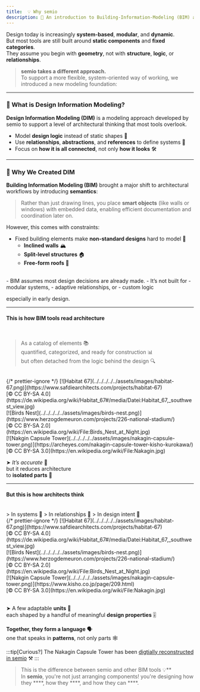 ```yaml
---
title:  💡 Why semio
description: 📖 An introduction to Building-Information-Modeling (BIM) and how semio relates to it 🔀
---
```



Design today is increasingly **system-based**, **modular**, and **dynamic**.  
But most tools are still built around **static components** and **fixed categories**.  
They assume you begin with **geometry**, not with **structure**, **logic**, or **relationships**.  

> **semio takes a different approach.**  
To support a more flexible, system-oriented way of working, we introduced a new modeling foundation:

---

### 🧠 What is Design Information Modeling?

**Design Information Modeling (DIM)** is a modeling approach developed by semio to support a level of architectural thinking that most tools overlook.  

- Model **design logic** instead of static shapes 🧩  
- Use **relationships**, **abstractions**, and **references** to define systems 🔗  
- Focus on **how it is all connected**, not only **how it looks** 🛠️

---

### 🧱 Why We Created DIM

**Building Information Modeling (BIM)** brought a major shift to architectural workflows by introducing **semantics**:  
> Rather than just drawing lines, you place **smart objects** (like walls or windows) with embedded data, enabling efficient documentation and coordination later on.  

However, this comes with constraints:

- Fixed building elements make **non-standard designs** hard to model 🚧  
  - **Inclined walls** 🏔️  
  - **Split-level structures** 🏠  
  - **Free-form roofs** 🌊  

<br />
-  BIM assumes most design decisions are already made.  
- It’s not built for 
  - modular systems, 
  - adaptive relationships, or 
  - custom logic 

  especially in early design.  

---



#### This is how BIM tools read architecture
<br />

> As a catalog of elements 📚        
> quantified, categorized, and ready for construction  📊  
> but often detached from the logic behind the design 🔍
<br />
{/* prettier-ignore */}
<Tabs>
  <TabItem label="1234 Walls, 567 Railings, 890 Windows">
    [![Habitat 67](../../../../../assets/images/habitat-67.png)](https://www.safdiearchitects.com/projects/habitat-67)
    <div className="text-right text-xs">
      [© CC BY-SA 4.0](https://de.wikipedia.org/wiki/Habitat_67#/media/Datei:Habitat_67,_southwest_view.jpg)
    </div>
  </TabItem>
  <TabItem label="1234 Columns, 5678 Beams">
    [![Birds Nest](../../../../../assets/images/birds-nest.png)](https://www.herzogdemeuron.com/projects/226-national-stadium/)
    <div className="text-right text-xs">
      [© CC BY-SA 2.0](https://en.wikipedia.org/wiki/File:Birds_Nest_at_Night.jpg)
    </div>
  </TabItem>
  <TabItem label="123 Stairs, 456 Slabs">
    [![Nakgin Capsule Tower](../../../../../assets/images/nakagin-capsule-tower.png)](https://archeyes.com/nakagin-capsule-tower-kisho-kurokawa/)
    <div className="text-right text-xs">
      [© CC BY-SA 3.0](https://en.wikipedia.org/wiki/File:Nakagin.jpg)
    </div>
  </TabItem>
</Tabs>



➤ *It’s accurate* 🎯  
but it reduces architecture  
to **isolated parts** 🧩

---

#### But this is how architects think 
<br />
> In systems 🧬  
> In relationships 🔗  
> In design intent 🧠
<br />
{/* prettier-ignore */}
<Tabs>
  <TabItem label="15 Dwelling Units, 4 Properties">
    [![Habitat 67](../../../../../assets/images/habitat-67.png)](https://www.safdiearchitects.com/projects/habitat-67)
    <div className="text-right text-xs">
      [© CC BY-SA 4.0](https://de.wikipedia.org/wiki/Habitat_67#/media/Datei:Habitat_67,_southwest_view.jpg)
    </div>
  </TabItem>
  <TabItem label="10 Structure Units, 5 Properties">
    [![Birds Nest](../../../../../assets/images/birds-nest.png)](https://www.herzogdemeuron.com/projects/226-national-stadium/)
    <div className="text-right text-xs">
      [© CC BY-SA 2.0](https://en.wikipedia.org/wiki/File:Birds_Nest_at_Night.jpg)
    </div>
  </TabItem>
  <TabItem label="6 Capsule Units, 3 Properties">
    [![Nakgin Capsule Tower](../../../../../assets/images/nakagin-capsule-tower.png)](https://www.kisho.co.jp/page/209.html)
    <div className="text-right text-xs">
      [© CC BY-SA 3.0](https://en.wikipedia.org/wiki/File:Nakagin.jpg)
    </div>
<br />

➤ A few adaptable **units** 🧱  
each shaped by a handful of meaningful **design properties** 🎚️  

**Together, they form a language** 🗣️  
one that speaks in **patterns**, not only parts 🕸️


:::tip[Curious?]
The Nakagin Capsule Tower has been [digtially reconstructed in semio](../../showcases/metabolism) ⚒️
:::
  </TabItem>
</Tabs>



> This is the difference between semio and other BIM tools 💡**  
In **semio**, you're not just arranging components! you're designing how they ****, how they ****, and how they can ****.  



